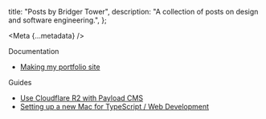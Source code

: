 
  title: "Posts by Bridger Tower",
  description: "A collection of posts on design and software engineering.",
};

<Meta {...metadata} />

<PostWrapper>

Documentation

- [Making my portfolio site](/site)

<div className="mt-4">
Guides

- [Use Cloudflare R2 with Payload CMS](/payload-r2)
- [Setting up a new Mac for TypeScript / Web Development](/mac)

</div>

</PostWrapper>
